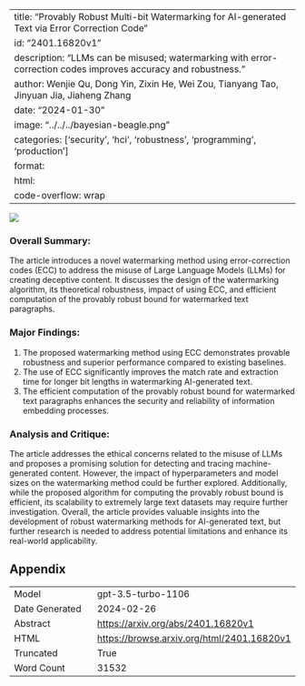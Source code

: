 
---
title: "Provably Robust Multi-bit Watermarking for AI-generated Text via Error Correction Code"
id: "2401.16820v1"
description: "LLMs can be misused; watermarking with error-correction codes improves accuracy and robustness."
author: Wenjie Qu, Dong Yin, Zixin He, Wei Zou, Tianyang Tao, Jinyuan Jia, Jiaheng Zhang
date: "2024-01-30"
image: "../../../bayesian-beagle.png"
categories: ['security', 'hci', 'robustness', 'programming', 'production']
format:
  html:
    code-overflow: wrap
---

![](../../../bayesian-beagle.png)

### Overall Summary:
The article introduces a novel watermarking method using error-correction codes (ECC) to address the misuse of Large Language Models (LLMs) for creating deceptive content. It discusses the design of the watermarking algorithm, its theoretical robustness, impact of using ECC, and efficient computation of the provably robust bound for watermarked text paragraphs.

### Major Findings:
1. The proposed watermarking method using ECC demonstrates provable robustness and superior performance compared to existing baselines.
2. The use of ECC significantly improves the match rate and extraction time for longer bit lengths in watermarking AI-generated text.
3. The efficient computation of the provably robust bound for watermarked text paragraphs enhances the security and reliability of information embedding processes.

### Analysis and Critique:
The article addresses the ethical concerns related to the misuse of LLMs and proposes a promising solution for detecting and tracing machine-generated content. However, the impact of hyperparameters and model sizes on the watermarking method could be further explored. Additionally, while the proposed algorithm for computing the provably robust bound is efficient, its scalability to extremely large text datasets may require further investigation. Overall, the article provides valuable insights into the development of robust watermarking methods for AI-generated text, but further research is needed to address potential limitations and enhance its real-world applicability.

## Appendix

|          |          |
|----------|----------|
| Model     | gpt-3.5-turbo-1106       |
| Date Generated     | 2024-02-26       |
| Abstract | [https://arxiv.org/abs/2401.16820v1](https://arxiv.org/abs/2401.16820v1)        |
| HTML     | [https://browse.arxiv.org/html/2401.16820v1](https://browse.arxiv.org/html/2401.16820v1)       |
| Truncated       | True       |
| Word Count       | 31532       |